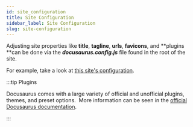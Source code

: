 ```yaml
---
id: site_configuration
title: Site Configuration
sidebar_label: Site Configuration
slug: site-configuration
---
```

Adjusting site properties like **title**, **tagline**, **urls**, **favicons**, and **plugins **can be done via the ***docusaurus.config.js*** file found in the root of the site.

For example, take a look at [this site's configuration](https://github.com/kentico-michaelb/kontent-docusaurus-sample/blob/master/my-website/docusaurus.config.js "GitHub Kontent + Docusaurus configuration").

:::tip Plugins

Docusaurus comes with a large variety of official and unofficial plugins, themes, and preset options.  More information can be seen in the [official Docusaurus documentation](https://v2.docusaurus.io/docs/using-plugins/ "Docusaurus Plugins").

:::

